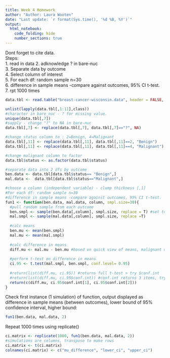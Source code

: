 ```yaml
---
title: Week 4 Homework
author: "Author: Laura Wooten"
date: "Last update: `r format(Sys.time(), '%d %B, %Y')`" 
output: 
  html_notebook:
    code_folding: hide
    number_sections: true
---
```

Dont forget to cite data.  
Steps:  
1. read in data
2. adknowledge ? in bare-nuc  
3. Separate data by outcome  
4. Select column of interest  
5. For each df: random sample n=30  
6. difference in sample means -compare against outcomes, 95% CI t-test.  
7. rpt 1000 times

```r
data.tbl <- read.table("breast-cancer-wisconsin.data", header = FALSE, sep =",", col.names = c("id", "clump_thickness", "unif_size", "unif_shape", "adhesion", "single_epi_size", "bare_nuclei", "bland_chromatin", "normal_nucleoli", "mitoses", "status"))
```

```r
unlist(lapply(data.tbl[,1:11],class))
#character in bare_nuc - ? for missing value.
unique(data.tbl[,7])
#sapply - change "?" to NA in bare-nuc
data.tbl[,7] <- replace(data.tbl[,7], data.tbl[,7]=="?", NA)

#change status column to : 2=Benign, 4=Malignant
data.tbl[,11] <- replace(data.tbl[,11], data.tbl[,11]==2, "Benign")
data.tbl[,11] <- replace(data.tbl[,11], data.tbl[,11]==4, "Malignant")

#change malignant column to factor
data.tbl$status <- as.factor(data.tbl$status)

#separate data into 2 dfs by outcome
ben.data <- data.tbl[data.tbl$status== "Benign",]
mal.data <-  data.tbl[data.tbl$status=="Malignant",]
```

```r
#choose a column (independent variable) - clump thickness [,1]
#For each df: random sample n=30  
#difference in sample means -compare against outcomes, 95% CI t-test.
fun1 <- function(ben.data, mal.data, column, smpl.size=30){
  #pull random sample from each outcome
  ben.smpl <- sample(ben.data[,column], smpl.size, replace = T) #set to replace so that each sample is independent
  mal.smpl <- sample(mal.data[,column], smpl.size, replace =T)
  
  #calc means
  ben.mu <- mean(ben.smpl)
  mal.mu <- mean(mal.smpl)
  
  #calc difference in means
  diff.mu <- mal.mu - ben.mu #based on quick view of means, malignant outcome is higher
  
  #perform t-test on difference in means
  ci.95 <- t.test(mal.smpl, ben.smpl, conf.level= 0.95)
 
  #return(list(diff.mu, ci.95)) #returns full t-test > try $conf.int
  #return(list(diff.mu, ci.95$conf.int)) #conf.int returns 3 items, try isolate lower and upper bounds only
  return(c(diff.mu, ci.95$conf.int[1], ci.95$conf.int[2]))
}


```
Check first instance (1 simulation) of function, output displayed as difference in sample means (between outcomes), lower bound of 95% confidence interval, higher bound:
```r
fun1(ben.data, mal.data, 2)
```
Repeat 1000 times using replicate()
```r
ci.matrix <- replicate(1000, fun1(ben.data, mal.data, 2))
#simulations are columns, transpose to make rows
ci.matrix <- t(ci.matrix)
colnames(ci.matrix) <- c("mu_difference", "lower_ci", "upper_ci")
```

